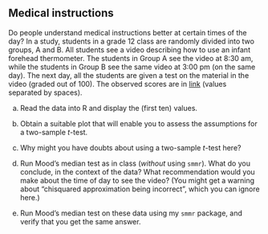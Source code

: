 ##  Medical instructions


 Do people understand medical instructions better at certain
times of the day? In a study, students in a grade 12 class are
randomly divided into two groups, A and B. All students see a video
describing how to use an infant forehead thermometer. The students in
Group A see the video at 8:30 am, while the students in Group B see
the same video at 3:00 pm (on the same day). The next day, all the
students are given a test on the material in the video (graded out of
100). The observed scores are in
[link](http://ritsokiguess.site/datafiles/forehead.txt) (values
separated by spaces).



(a) Read the data into R and display the (first ten) values.



(b) Obtain a suitable plot that will enable you to assess the
assumptions for a two-sample $t$-test.



(c) Why might you have doubts about using a two-sample $t$-test here?



(d) Run Mood's median test as in class (*without* using
`smmr`). What do you conclude, in the context of the data?
What recommendation would you make about the time of day to see the
video?  (You might get a warning about "chisquared approximation  being incorrect", 
which you can ignore here.)



(e) Run Mood's median test on these data using my `smmr`
package, and verify that you get the same answer.





